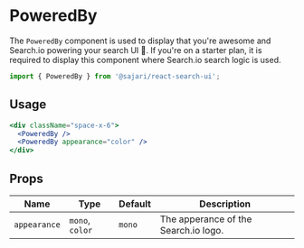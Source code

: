 
<SEO
  title="PoweredBy"
  scope={scopes.components}
  description="The PoweredBy component is used to display that you're awesome and Search.io powering your search UI 💪"
/>

# PoweredBy

The `PoweredBy` component is used to display that you're awesome and Search.io powering your search UI 💪. If you're on a starter plan, it is required to display this component where Search.io search logic is used.

```js
import { PoweredBy } from '@sajari/react-search-ui';
```

## Usage

```jsx
<div className="space-x-6">
  <PoweredBy />
  <PoweredBy appearance="color" />
</div>
```

## Props

| Name         | Type            | Default | Description                          |
| ------------ | --------------- | ------- | ------------------------------------ |
| `appearance` | `mono`, `color` | `mono`  | The apperance of the Search.io logo. |
